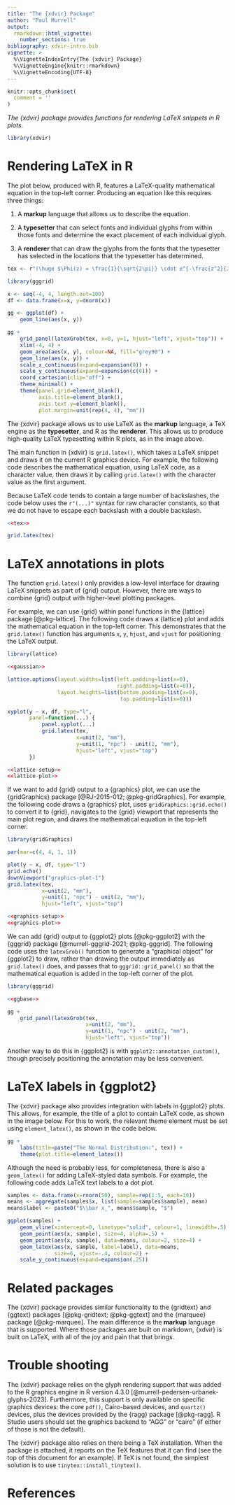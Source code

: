 ```yaml
---
title: "The {xdvir} Package"
author: "Paul Murrell"
output: 
  rmarkdown::html_vignette:
    number_sections: true
bibliography: xdvir-intro.bib
vignette: >
  %\VignetteIndexEntry{The {xdvir} Package}
  %\VignetteEngine{knitr::rmarkdown}
  %\VignetteEncoding{UTF-8}
---
```


```r
knitr::opts_chunk$set(
  comment = ''
)
```

*The {xdvir} package provides functions for rendering LaTeX snippets in
R plots.*

```r
library(xdvir)
```

# Rendering LaTeX in R

The plot below, produced with R, features a LaTeX-quality
mathematical equation in the
top-left corner.
Producing an equation like this requires three things:

1.  A **markup** language that allows us to describe the equation. 

2.  A **typesetter** that can select fonts and individual 
     glyphs from within those fonts and determine the exact placement
     of each individual glyph.

3.  A **renderer** that can draw the glyphs from the fonts that the typesetter
    has selected in the locations that the typesetter has determined.

```r
tex <- r"(\huge $\Phi(z) = \frac{1}{\sqrt{2\pi}} \cdot e^{-\frac{z^2}{2}}$)"
```

```r
library(gggrid)
```

```r
x <- seq(-4, 4, length.out=100)
df <- data.frame(x=x, y=dnorm(x))
```

```r
gg <- ggplot(df) +
    geom_line(aes(x, y))
```

```r
gg +
    grid_panel(latexGrob(tex, x=0, y=1, hjust="left", vjust="top")) +
    xlim(-4, 4) +
    geom_area(aes(x, y), colour=NA, fill="grey90") +
    geom_line(aes(x, y)) +
    scale_x_continuous(expand=expansion(0)) +
    scale_y_continuous(expand=expansion(c(0))) +
    coord_cartesian(clip="off") +
    theme_minimal() +
    theme(panel.grid=element_blank(),
          axis.title=element_blank(),
          axis.text.y=element_blank(),
          plot.margin=unit(rep(4, 4), "mm")) 
```

The {xdvir} package allows us to use LaTeX as the **markup** language,
a TeX engine as the **typesetter**, and R as the **renderer**.
This allows us to produce high-quality LaTeX typesetting
within R plots, as in the image above.

The main function in {xdvir} is `grid.latex()`,
which takes a LaTeX snippet and draws it on the 
current R graphics device.
For example, the following code
describes the mathematical equation, using LaTeX code, as a character value,
then draws it by calling `grid.latex()` with the character value
as the first argument.

Because LaTeX code tends to contain 
a large number of backslashes, the code below uses the `r"(...)"`
syntax for raw character constants, so that we do not have to
escape each backslash with a double backslash.

```r
<<tex>>
```

```r
grid.latex(tex)
```

# LaTeX annotations in plots

The function `grid.latex()` only provides a low-level
interface for drawing LaTeX snippets as part of {grid} output.
However, there are ways to combine {grid} output with higher-level
plotting packages.

For example, we can use {grid} within panel functions in the
{lattice} package [@pkg-lattice].  The following code draws a {lattice} plot
and adds the mathematical equation in the top-left corner.
This demonstrates that the `grid.latex()` function has
arguments `x`, `y`, `hjust`, and `vjust` for positioning the
LaTeX output.

```r
library(lattice)
```

```r
<<gaussian>>
```

```r
lattice.options(layout.widths=list(left.padding=list(x=0),
                                   right.padding=list(x=0)),
                layout.heights=list(bottom.padding=list(x=0),
                                    top.padding=list(x=0)))
```

```r
xyplot(y ~ x, df, type="l",
       panel=function(...) {
           panel.xyplot(...)
           grid.latex(tex, 
                      x=unit(2, "mm"),
                      y=unit(1, "npc") - unit(2, "mm"),
                      hjust="left", vjust="top")
       })
```

```r
<<lattice-setup>>
<<lattice-plot>>
```

If we want to add {grid} output to a {graphics} plot, we can use the
{gridGraphics} package [@RJ-2015-012; @pkg-gridGraphics].
For example,
the following code draws a {graphics} plot, uses `gridGraphics::grid.echo()` to
convert it to {grid}, navigates to the {grid} viewport that
represents the main plot region, and draws the mathematical equation
in the top-left corner.

```r
library(gridGraphics)
```

```r
par(mar=c(4, 4, 1, 1))
```
```r
plot(y ~ x, df, type="l")
grid.echo()
downViewport("graphics-plot-1")
grid.latex(tex, 
           x=unit(2, "mm"),
           y=unit(1, "npc") - unit(2, "mm"),
           hjust="left", vjust="top")
```
```r
<<graphics-setup>>
<<graphics-plot>>
```

We can add {grid} output to {ggplot2} plots [@pkg-ggplot2]
with the {gggrid}
package [@murrell-gggrid-2021; @pkg-gggrid].
The following
code uses the `latexGrob()` function to generate a "graphical object"
for {ggplot2} to draw, rather than drawing the output immediately as
`grid.latex()` does, and passes that to `gggrid::grid_panel()`
so that the mathematical equation is added in the top-left corner
of the plot.  


```r
library(gggrid)
```

```r
<<ggbase>>
```

```r
gg +
    grid_panel(latexGrob(tex,
                         x=unit(2, "mm"), 
                         y=unit(1, "npc") - unit(2, "mm"), 
                         hjust="left", vjust="top"))
```

Another way to do this in {ggplot2} is with 
`ggplot2::annotation_custom()`, though precisely positioning the annotation
may be less convenient.

# LaTeX labels in {ggplot2}

The {xdvir} package also provides integration with labels in {ggplot2}
plots.  This allows, for example, the title of a plot to contain
LaTeX code, as shown in the image below.  For this to work, the relevant theme
element must be set using `element_latex()`, as shown in the code below.

```r
gg +
    labs(title=paste("The Normal Distribution:", tex)) +
    theme(plot.title=element_latex())
```

Although the need is probably less, for completeness, there is also
a `geom_latex()` for adding LaTeX-styled data symbols.
For example, the following code adds LaTeX text labels to a 
dot plot.

```r
samples <- data.frame(x=rnorm(50), sample=rep(1:5, each=10))
means <- aggregate(samples$x, list(sample=samples$sample), mean)
means$label <- paste0("$\\bar x_", means$sample, "$")
```

```r
ggplot(samples) +
    geom_vline(xintercept=0, linetype="solid", colour=1, linewidth=.5) +
    geom_point(aes(x, sample), size=4, alpha=.5) +
    geom_point(aes(x, sample), data=means, colour=2, size=4) +
    geom_latex(aes(x, sample, label=label), data=means, 
               size=6, vjust=-.4, colour=2) +
    scale_y_continuous(expand=expansion(.25))
```

# Related packages

The {xdvir} package provides similar functionality to the 
{gridtext} and {ggtext} packages [@pkg-gridtext; @pkg-ggtext]
and the {marquee} package [@pkg-marquee].
The main difference is the **markup** language that is supported.
Where those packages are built on markdown, {xdvir} is built on LaTeX,
with all of the joy and pain that that brings.

# Trouble shooting

The {xdvir} package relies on the glyph rendering support that was 
added to the R graphics engine in R version 4.3.0
[@murrell-pedersen-urbanek-glyphs-2023].
Furthermore, this support is only available on specific graphics devices:
the core `pdf()`, Cairo-based devices, and `quartz()` devices, plus
the devices provided by the {ragg} package [@pkg-ragg].
R Studio users should set the graphics backend to 
"AGG" or "cairo" (if either of those is not the default).

The {xdvir} package also relies on there being a TeX installation.
When the package is attached, it reports on the TeX features that
it can find (see the top of this document for an example).
If TeX is not found, the simplest solution is to use
`tinytex::install_tinytex()`.

# References
